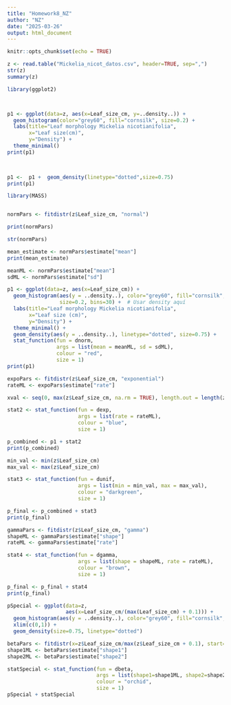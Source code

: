 ```yaml
---
title: "Homework8_NZ"
author: "NZ"
date: "2025-03-26"
output: html_document
---
```


```r
knitr::opts_chunk$set(echo = TRUE)
```

```r
z <- read.table("Mickelia_nicot_datos.csv", header=TRUE, sep=",")
str(z)         
summary(z)   

library(ggplot2)



p1 <- ggplot(data=z, aes(x=Leaf_size_cm, y=..density..)) +  
  geom_histogram(color="grey60", fill="cornsilk", size=0.2) +
  labs(title="Leaf morphology Mickelia nicotianifolia", 
       x="Leaf size(cm)", 
       y="Density") +  
  theme_minimal()  
print(p1)  


  
p1 <-  p1 +  geom_density(linetype="dotted",size=0.75)
print(p1)

```


```r
library(MASS)


normPars <- fitdistr(z$Leaf_size_cm, "normal")  

print(normPars)

str(normPars)

mean_estimate <- normPars$estimate["mean"]
print(mean_estimate)  
```


```r

meanML <- normPars$estimate["mean"]  
sdML <- normPars$estimate["sd"]

p1 <- ggplot(data=z, aes(x=Leaf_size_cm)) + 
  geom_histogram(aes(y = ..density..), color="grey60", fill="cornsilk", 
                 size=0.2, bins=30) +  # Usar density aquí
  labs(title="Leaf morphology Mickelia nicotianifolia", 
       x="Leaf size (cm)", 
       y="Density") +  
  theme_minimal() + 
  geom_density(aes(y = ..density..), linetype="dotted", size=0.75) + 
  stat_function(fun = dnorm, 
                args = list(mean = meanML, sd = sdML), 
                colour = "red", 
                size = 1)
print(p1)

```



```r

expoPars <- fitdistr(z$Leaf_size_cm, "exponential")  
rateML <- expoPars$estimate["rate"]  

xval <- seq(0, max(z$Leaf_size_cm, na.rm = TRUE), length.out = length(z$Leaf_size_cm))  

stat2 <- stat_function(fun = dexp, 
                       args = list(rate = rateML), 
                       colour = "blue", 
                       size = 1)

p_combined <- p1 + stat2  
print(p_combined)

```


```r
min_val <- min(z$Leaf_size_cm)
max_val <- max(z$Leaf_size_cm)

stat3 <- stat_function(fun = dunif, 
                       args = list(min = min_val, max = max_val), 
                       colour = "darkgreen", 
                       size = 1)

p_final <- p_combined + stat3  
print(p_final)

```

```r

gammaPars <- fitdistr(z$Leaf_size_cm, "gamma")  
shapeML <- gammaPars$estimate["shape"]  
rateML <- gammaPars$estimate["rate"]    

stat4 <- stat_function(fun = dgamma, 
                       args = list(shape = shapeML, rate = rateML), 
                       colour = "brown", 
                       size = 1)

p_final <- p_final + stat4  
print(p_final)

```

```r

pSpecial <- ggplot(data=z, 
                   aes(x=Leaf_size_cm/(max(Leaf_size_cm) + 0.1))) +  
  geom_histogram(aes(y = ..density..), color="grey60", fill="cornsilk", size=0.2, bins=30) +  
  xlim(c(0,1)) +
  geom_density(size=0.75, linetype="dotted")  

betaPars <- fitdistr(x=z$Leaf_size_cm/max(z$Leaf_size_cm + 0.1), start=list(shape1=1, shape2=2), "beta")  
shape1ML <- betaPars$estimate["shape1"]  
shape2ML <- betaPars$estimate["shape2"]  

statSpecial <- stat_function(fun = dbeta, 
                             args = list(shape1=shape1ML, shape2=shape2ML), 
                             colour = "orchid", 
                             size = 1)
pSpecial + statSpecial

```

